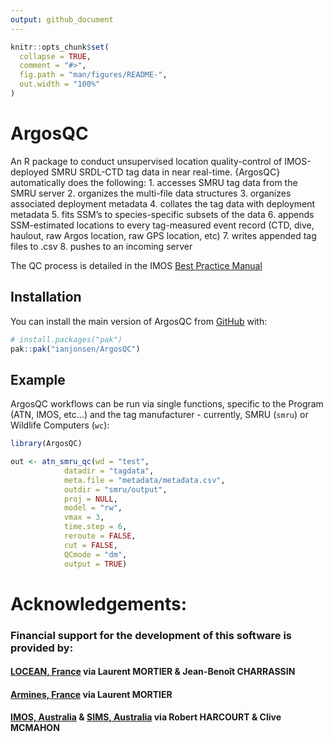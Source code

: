 ```yaml
---
output: github_document
---
```


<!-- README.md is generated from README.Rmd. Please edit that file -->

```r
knitr::opts_chunk$set(
  collapse = TRUE,
  comment = "#>",
  fig.path = "man/figures/README-",
  out.width = "100%"
)
```

# ArgosQC

<!-- badges: start -->
<!-- badges: end -->

An R package to conduct unsupervised location quality-control of IMOS-deployed SMRU SRDL-CTD tag data in near real-time. {ArgosQC} automatically does the following:
1. accesses SMRU tag data from the SMRU server
2. organizes the multi-file data structures
3. organizes associated deployment metadata
4. collates the tag data with deployment metadata
5. fits SSM's to species-specific subsets of the data
6. appends SSM-estimated locations to every tag-measured event record (CTD, dive, haulout, raw Argos location, raw GPS location, etc)
7. writes appended tag files to .csv
8. pushes to an incoming server

The QC process is detailed in the IMOS [Best Practice Manual](https://repository.oceanbestpractices.org/handle/11329/2571)

## Installation

You can install the main version of ArgosQC from [GitHub](https://github.com/) with:

``` r
# install.packages("pak")
pak::pak("ianjonsen/ArgosQC")
```

## Example

ArgosQC workflows can be run via single functions, specific to the Program (ATN, IMOS, etc...) and the tag manufacturer - currently, SMRU (`smru`) or Wildlife Computers (`wc`):

```r
library(ArgosQC)

out <- atn_smru_qc(wd = "test",
            datadir = "tagdata",
            meta.file = "metadata/metadata.csv",
            outdir = "smru/output",
            proj = NULL,
            model = "rw",
            vmax = 3,
            time.step = 6,
            reroute = FALSE,
            cut = FALSE,
            QCmode = "dm",
            output = TRUE)
```



# Acknowledgements:

### Financial support for the development of this software is provided by:

#### [LOCEAN, France](https://www.locean.ipsl.fr) via Laurent MORTIER & Jean-Benoît CHARRASSIN

#### [Armines, France](https://www.armines.net/fr) via Laurent MORTIER

#### [IMOS, Australia](https://imos.org.au) & [SIMS, Australia](https://sims.org.au) via Robert HARCOURT & Clive MCMAHON
